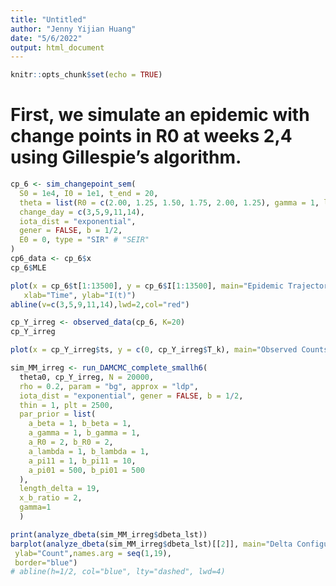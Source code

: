 ```yaml
---
title: "Untitled"
author: "Jenny Yijian Huang"
date: "5/6/2022"
output: html_document
---
```


```r
knitr::opts_chunk$set(echo = TRUE)
```


# First, we simulate an epidemic with change points in R0 at weeks 2,4 using Gillespie's algorithm.
```r
cp_6 <- sim_changepoint_sem(
  S0 = 1e4, I0 = 1e1, t_end = 20,
  theta = list(R0 = c(2.00, 1.25, 1.50, 1.75, 2.00, 1.25), gamma = 1, lambda = 1, shape = 1),
  change_day = c(3,5,9,11,14),
  iota_dist = "exponential",
  gener = FALSE, b = 1/2,
  E0 = 0, type = "SIR" # "SEIR"
)
cp6_data <- cp_6$x
cp_6$MLE
```
```r
plot(x = cp_6$t[1:13500], y = cp_6$I[1:13500], main="Epidemic Trajectory",
   xlab="Time", ylab="I(t)")
abline(v=c(3,5,9,11,14),lwd=2,col="red")
```


```r
cp_Y_irreg <- observed_data(cp_6, K=20) 
cp_Y_irreg
```

```r
plot(x = cp_Y_irreg$ts, y = c(0, cp_Y_irreg$T_k), main="Observed Counts", xlab="Time", ylab="New Infections")
```

```r
sim_MM_irreg <- run_DAMCMC_complete_smallh6(
  theta0, cp_Y_irreg, N = 20000,
  rho = 0.2, param = "bg", approx = "ldp",
  iota_dist = "exponential", gener = FALSE, b = 1/2,
  thin = 1, plt = 2500,
  par_prior = list(
    a_beta = 1, b_beta = 1,
    a_gamma = 1, b_gamma = 1,
    a_R0 = 2, b_R0 = 2,
    a_lambda = 1, b_lambda = 1,
    a_pi11 = 1, b_pi11 = 10,
    a_pi01 = 500, b_pi01 = 500
  ), 
  length_delta = 19,
  x_b_ratio = 2,
  gamma=1
  )
```


```r
print(analyze_dbeta(sim_MM_irreg$dbeta_lst))
barplot(analyze_dbeta(sim_MM_irreg$dbeta_lst)[[2]], main="Delta Configurations", xlab="Change Point Location",  
 ylab="Count",names.arg = seq(1,19),
 border="blue")
# abline(h=1/2, col="blue", lty="dashed", lwd=4)
```
```r

```


